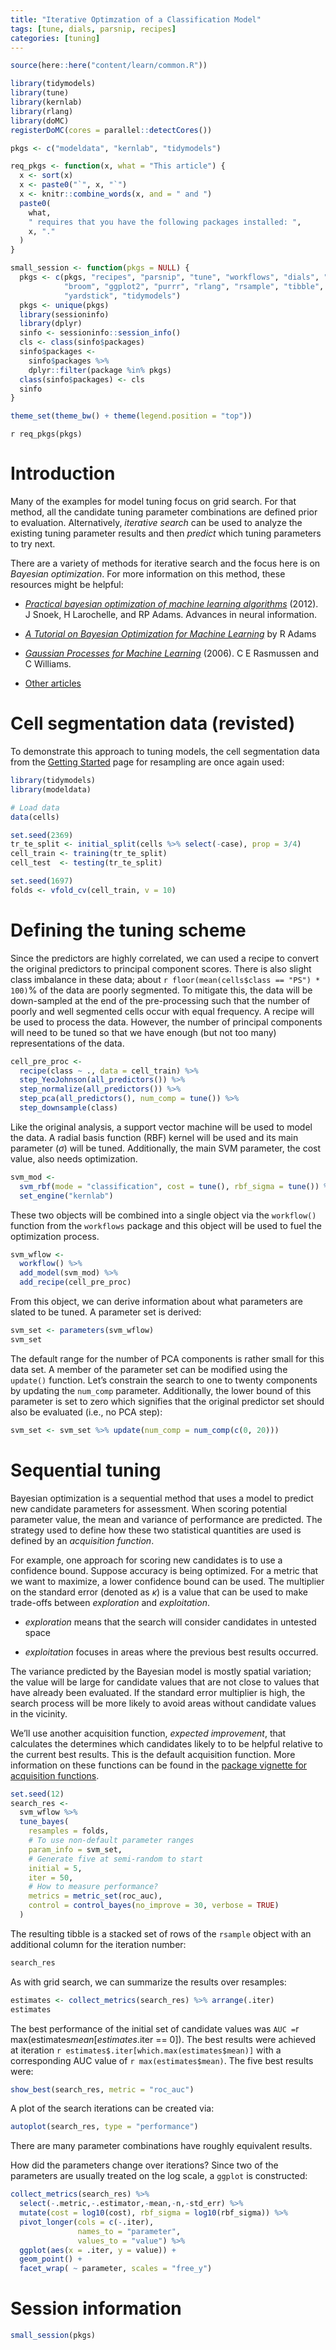 ```yaml
---
title: "Iterative Optimzation of a Classification Model"
tags: [tune, dials, parsnip, recipes]
categories: [tuning]
---
```


```r
source(here::here("content/learn/common.R"))
```
  
```r
library(tidymodels)
library(tune)
library(kernlab)
library(rlang)
library(doMC)
registerDoMC(cores = parallel::detectCores())

pkgs <- c("modeldata", "kernlab", "tidymodels")

req_pkgs <- function(x, what = "This article") {
  x <- sort(x)
  x <- paste0("`", x, "`")
  x <- knitr::combine_words(x, and = " and ")
  paste0(
    what,
    " requires that you have the following packages installed: ",
    x, "." 
  )
}

small_session <- function(pkgs = NULL) {
  pkgs <- c(pkgs, "recipes", "parsnip", "tune", "workflows", "dials", "dplyr",
            "broom", "ggplot2", "purrr", "rlang", "rsample", "tibble", 
            "yardstick", "tidymodels")
  pkgs <- unique(pkgs)
  library(sessioninfo)
  library(dplyr)
  sinfo <- sessioninfo::session_info()
  cls <- class(sinfo$packages)
  sinfo$packages <- 
    sinfo$packages %>% 
    dplyr::filter(package %in% pkgs)
  class(sinfo$packages) <- cls
  sinfo
}

theme_set(theme_bw() + theme(legend.position = "top"))
```

`r req_pkgs(pkgs)`

# Introduction

Many of the examples for model tuning focus on grid search. For that method, all the candidate tuning parameter combinations are defined prior to evaluation. Alternatively, _iterative search_ can be used to analyze the existing tuning parameter results and then _predict_ which tuning parameters to try next. 

There are a variety of methods for iterative search and the focus here is on _Bayesian optimization_. For more information on this method, these resources might be helpful:

* [_Practical bayesian optimization of machine learning algorithms_](https://scholar.google.com/scholar?hl=en&as_sdt=0%2C7&q=Practical+Bayesian+Optimization+of+Machine+Learning+Algorithms&btnG=) (2012). J Snoek, H Larochelle, and RP Adams. Advances in neural information.  

* [_A Tutorial on Bayesian Optimization for Machine Learning_](https://www.cs.toronto.edu/~rgrosse/courses/csc411_f18/tutorials/tut8_adams_slides.pdf) by R Adams

 * [_Gaussian Processes for Machine Learning_](http://www.gaussianprocess.org/gpml/) (2006). C E Rasmussen and C Williams.

* [Other articles](https://scholar.google.com/scholar?hl=en&as_sdt=0%2C7&q="Bayesian+Optimization"&btnG=)


# Cell segmentation data (revisted)

To demonstrate this approach to tuning models, the cell segmentation data from the [Getting Started]() page for resampling are once again used: 

```r
library(tidymodels)
library(modeldata)

# Load data
data(cells)

set.seed(2369)
tr_te_split <- initial_split(cells %>% select(-case), prop = 3/4)
cell_train <- training(tr_te_split)
cell_test  <- testing(tr_te_split)

set.seed(1697)
folds <- vfold_cv(cell_train, v = 10)
```

# Defining the tuning scheme

Since the predictors are highly correlated, we can used a recipe to convert the original predictors to principal component scores. There is also slight class imbalance in these data; about `r floor(mean(cells$class == "PS") * 100)`% of the data are poorly segmented. To mitigate this, the data will be down-sampled at the end of the pre-processing such that the number of poorly and well segmented cells occur with equal frequency. A recipe will be used to process the data. However, the number of principal components will need to be tuned so that we have enough (but not too many) representations of the data. 

```r
cell_pre_proc <-
  recipe(class ~ ., data = cell_train) %>%
  step_YeoJohnson(all_predictors()) %>%
  step_normalize(all_predictors()) %>%
  step_pca(all_predictors(), num_comp = tune()) %>%
  step_downsample(class)
```

Like the original analysis, a support vector machine will be used to model the data. A radial basis function (RBF) kernel will be used and its main parameter ($\sigma$) will be tuned. Additionally, the main SVM parameter, the cost value, also needs optimization. 

```r
svm_mod <-
  svm_rbf(mode = "classification", cost = tune(), rbf_sigma = tune()) %>%
  set_engine("kernlab")
```

These two objects will be combined into a single object via the `workflow()` function from the `workflows` package and this object will be used to fuel the optimization process. 

```r
svm_wflow <-
  workflow() %>%
  add_model(svm_mod) %>%
  add_recipe(cell_pre_proc)
```

From this object, we can derive information about what parameters are slated to be tuned. A parameter set is derived: 

```r
svm_set <- parameters(svm_wflow)
svm_set
```

The default range for the number of PCA components is rather small for this data set. A member of the parameter set can be modified using the `update()` function. Let's constrain the search to one to twenty components by updating the `num_comp` parameter. Additionally, the lower bound of this parameter is set to zero which signifies that the original predictor set should also be evaluated (i.e., no PCA step): 

```r
svm_set <- svm_set %>% update(num_comp = num_comp(c(0, 20)))
```

# Sequential tuning 

Bayesian optimization is a sequential method that uses a model to predict new candidate parameters for assessment. When scoring potential parameter value, the mean and variance of performance are predicted. The strategy used to define how these two statistical quantities are used is defined by an _acquisition function_. 

For example, one approach for scoring new candidates is to use a confidence bound. Suppose accuracy is being optimized. For a metric that we want to maximize, a lower confidence bound can be used. The multiplier on the standard error (denoted as $\kappa$) is a value that can be used to make trade-offs between _exploration_ and _exploitation_. 

 * _exploration_ means that the search will consider candidates in untested space

 * _exploitation_ focuses in areas where the previous best results occurred. 

The variance predicted by the Bayesian model is mostly spatial variation; the value will be large for candidate values that are not close to values that have already been evaluated. If the standard error multiplier is high, the search process will be more likely to avoid areas without candidate values in the vicinity. 

We'll use another acquisition function, _expected improvement_, that calculates the determines which candidates likely to to be helpful relative to the current best results. This is the default acquisition function. More information on these functions can be found in the [package vignette for acquisition functions](https://tidymodels.github.io/tune/articles/acquisition_functions.html). 

```r
set.seed(12)
search_res <-
  svm_wflow %>% 
  tune_bayes(
    resamples = folds,
    # To use non-default parameter ranges
    param_info = svm_set,
    # Generate five at semi-random to start
    initial = 5,
    iter = 50,
    # How to measure performance?
    metrics = metric_set(roc_auc),
    control = control_bayes(no_improve = 30, verbose = TRUE)
  )
```

The resulting tibble is a stacked set of rows of the `rsample` object with an additional column for the iteration number:

```r
search_res
```

As with grid search, we can summarize the results over resamples:

```r
estimates <- collect_metrics(search_res) %>% arrange(.iter)
estimates
```


The best performance of the initial set of candidate values was `AUC = `r max(estimates$mean[estimates$.iter == 0])` `. The best results were achieved at iteration `r estimates$.iter[which.max(estimates$mean)]` with a corresponding AUC value of `r max(estimates$mean)`. The five best results were:

```r
show_best(search_res, metric = "roc_auc")
```

A plot of the search iterations can be created via:

```r
autoplot(search_res, type = "performance")
```

There are many parameter combinations have roughly equivalent results. 

How did the parameters change over iterations? Since two of the parameters are usually treated on the log scale, a `ggplot` is constructed:  


```r
collect_metrics(search_res) %>%
  select(-.metric,-.estimator,-mean,-n,-std_err) %>%
  mutate(cost = log10(cost), rbf_sigma = log10(rbf_sigma)) %>%
  pivot_longer(cols = c(-.iter),
               names_to = "parameter",
               values_to = "value") %>%
  ggplot(aes(x = .iter, y = value)) +
  geom_point() +
  facet_wrap( ~ parameter, scales = "free_y")
```




# Session information

```r
small_session(pkgs)
```
 
